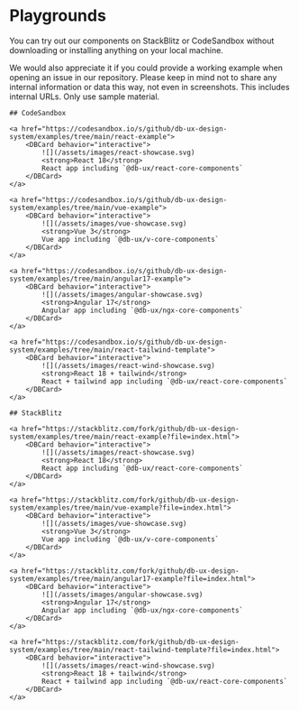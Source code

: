 
# Playgrounds

You can try out our components on StackBlitz or CodeSandbox without downloading or installing anything on your local machine.

We would also appreciate it if you could provide a working example when opening an issue in our repository. Please keep in mind not to share any internal information or data this way, not even in screenshots. This includes internal URLs. Only use sample material.

<section class="playground">

    ## CodeSandbox

    <a href="https://codesandbox.io/s/github/db-ux-design-system/examples/tree/main/react-example">
    	<DBCard behavior="interactive">
    		![](/assets/images/react-showcase.svg)
    		<strong>React 18</strong>
    		React app including `@db-ux/react-core-components`
    	</DBCard>
    </a>

    <a href="https://codesandbox.io/s/github/db-ux-design-system/examples/tree/main/vue-example">
    	<DBCard behavior="interactive">
    		![](/assets/images/vue-showcase.svg)
    		<strong>Vue 3</strong>
    		Vue app including `@db-ux/v-core-components`
    	</DBCard>
    </a>

    <a href="https://codesandbox.io/s/github/db-ux-design-system/examples/tree/main/angular17-example">
    	<DBCard behavior="interactive">
    		![](/assets/images/angular-showcase.svg)
    		<strong>Angular 17</strong>
    		Angular app including `@db-ux/ngx-core-components`
    	</DBCard>
    </a>

    <a href="https://codesandbox.io/s/github/db-ux-design-system/examples/tree/main/react-tailwind-template">
    	<DBCard behavior="interactive">
    		![](/assets/images/react-wind-showcase.svg)
    		<strong>React 18 + tailwind</strong>
    		React + tailwind app including `@db-ux/react-core-components`
    	</DBCard>
    </a>

</section>

<section class="playground">

    ## StackBlitz

    <a href="https://stackblitz.com/fork/github/db-ux-design-system/examples/tree/main/react-example?file=index.html">
    	<DBCard behavior="interactive">
    		![](/assets/images/react-showcase.svg)
    		<strong>React 18</strong>
    		React app including `@db-ux/react-core-components`
    	</DBCard>
    </a>

    <a href="https://stackblitz.com/fork/github/db-ux-design-system/examples/tree/main/vue-example?file=index.html">
    	<DBCard behavior="interactive">
    		![](/assets/images/vue-showcase.svg)
    		<strong>Vue 3</strong>
    		Vue app including `@db-ux/v-core-components`
    	</DBCard>
    </a>

    <a href="https://stackblitz.com/fork/github/db-ux-design-system/examples/tree/main/angular17-example?file=index.html">
    	<DBCard behavior="interactive">
    		![](/assets/images/angular-showcase.svg)
    		<strong>Angular 17</strong>
    		Angular app including `@db-ux/ngx-core-components`
    	</DBCard>
    </a>

    <a href="https://stackblitz.com/fork/github/db-ux-design-system/examples/tree/main/react-tailwind-template?file=index.html">
    	<DBCard behavior="interactive">
    		![](/assets/images/react-wind-showcase.svg)
    		<strong>React 18 + tailwind</strong>
    		React + tailwind app including `@db-ux/react-core-components`
    	</DBCard>
    </a>

</section>


